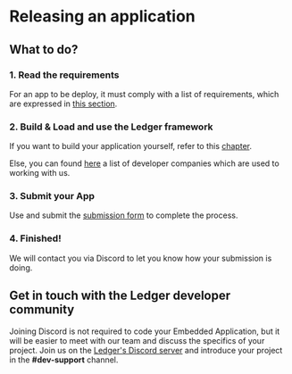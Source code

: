 
# Releasing an application

<Cards>
  <Card
    title="Deployment process"
    href="./deliver/process"
  />
  <Card
    title="Requirements"
    href="./deliver/requirements"
  />
  <Card
    title="Submission form"
    href="./deliver/submission-form"
  />
  <Card
    title="References"
    href="./deliver/references"
  />
</Cards>

## What to do?

### 1. Read the requirements

For an app to be deploy, it must comply with a list of requirements, which are expressed in [this section](./deliver/requirements).

### 2. Build & Load and use the Ledger framework

If you want to build your application yourself, refer to this [chapter](./develop).

Else, you can found [here](./deliver/references) a list of developer companies which are used to working with us.


### 3. Submit your App

Use and submit the [submission form](./deliver/submission-form) to complete the process.

### 4. Finished!

We will contact you via Discord to let you know how your submission is doing.

## Get in touch with the Ledger developer community

Joining Discord is not required to code your Embedded Application, but it will be easier to meet with our team and discuss the specifics of your project. Join us on the [Ledger's Discord server](https://developers.ledger.com/discord/) and introduce your project in the **#dev-support** channel.
